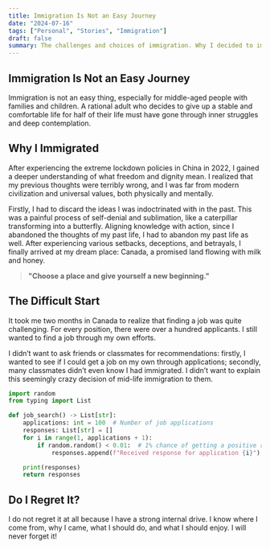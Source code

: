 ```yaml
---
title: Immigration Is Not an Easy Journey
date: "2024-07-16"
tags: ["Personal", "Stories", "Immigration"]
draft: false
summary: The challenges and choices of immigration. Why I decided to immigrate to Canada what I went through. Do I Regret It?
---
```


## Immigration Is Not an Easy Journey

Immigration is not an easy thing, especially for middle-aged people with
families and children. A rational adult who decides to give up a stable and
comfortable life for half of their life must have gone through inner struggles
and deep contemplation.

## Why I Immigrated

After experiencing the extreme lockdown policies in China in 2022, I gained a
deeper understanding of what freedom and dignity mean. I realized that my
previous thoughts were terribly wrong, and I was far from modern civilization
and universal values, both physically and mentally.

Firstly, I had to discard the ideas I was indoctrinated with in the past. This
was a painful process of self-denial and sublimation, like a caterpillar
transforming into a butterfly. Aligning knowledge with action, since I abandoned
the thoughts of my past life, I had to abandon my past life as well. After
experiencing various setbacks, deceptions, and betrayals, I finally arrived at
my dream place: Canada, a promised land flowing with milk and honey.

> **"Choose a place and give yourself a new beginning."**

## The Difficult Start

It took me two months in Canada to realize that finding a job was quite
challenging. For every position, there were over a hundred applicants. I still
wanted to find a job through my own efforts.

I didn’t want to ask friends or classmates for recommendations: firstly,
I wanted to see if I could get a job on my own through applications; secondly,
many classmates didn’t even know I had immigrated. I didn’t want to explain this
seemingly crazy decision of mid-life immigration to them.

```python
import random
from typing import List

def job_search() -> List[str]:
    applications: int = 100  # Number of job applications
    responses: List[str] = []
    for i in range(1, applications + 1):
        if random.random() < 0.01:  # 1% chance of getting a positive response
            responses.append(f"Received response for application {i}")

    print(responses)
    return responses
```

## Do I Regret It?

I do not regret it at all because I have a strong internal drive. I know where
I come from, why I came, what I should do, and what I should enjoy.
I will never forget it!
